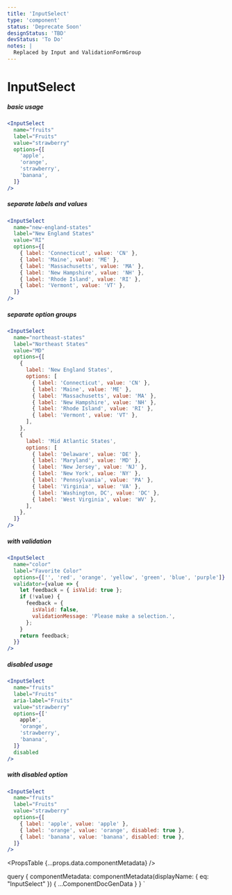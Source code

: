 ```yaml
---
title: 'InputSelect'
type: 'component'
status: 'Deprecate Soon'
designStatus: 'TBD'
devStatus: 'To Do'
notes: |
  Replaced by Input and ValidationFormGroup
---
```



# InputSelect



<SingleComponentStatus frontmatter={props?.pageContext?.frontmatter} />

##### basic usage

```jsx live
<InputSelect
  name="fruits"
  label="Fruits"
  value="strawberry"
  options={[
    'apple',
    'orange',
    'strawberry',
    'banana',
  ]}
/>
```

##### separate labels and values

```jsx live
<InputSelect
  name="new-england-states"
  label="New England States"
  value="RI"
  options={[
    { label: 'Connecticut', value: 'CN' },
    { label: 'Maine', value: 'ME' },
    { label: 'Massachusetts', value: 'MA' },
    { label: 'New Hampshire', value: 'NH' },
    { label: 'Rhode Island', value: 'RI' },
    { label: 'Vermont', value: 'VT' },
  ]}
/>
```

##### separate option groups

```jsx live
<InputSelect
  name="northeast-states"
  label="Northeast States"
  value="MD"
  options={[
    {
      label: 'New England States',
      options: [
        { label: 'Connecticut', value: 'CN' },
        { label: 'Maine', value: 'ME' },
        { label: 'Massachusetts', value: 'MA' },
        { label: 'New Hampshire', value: 'NH' },
        { label: 'Rhode Island', value: 'RI' },
        { label: 'Vermont', value: 'VT' },
      ],
    },
    {
      label: 'Mid Atlantic States',
      options: [
        { label: 'Delaware', value: 'DE' },
        { label: 'Maryland', value: 'MD' },
        { label: 'New Jersey', value: 'NJ' },
        { label: 'New York', value: 'NY' },
        { label: 'Pennsylvania', value: 'PA' },
        { label: 'Virginia', value: 'VA' },
        { label: 'Washington, DC', value: 'DC' },
        { label: 'West Virginia', value: 'WV' },
      ],
    },
  ]}
/>
```

##### with validation

```jsx live
<InputSelect
  name="color"
  label="Favorite Color"
  options={['', 'red', 'orange', 'yellow', 'green', 'blue', 'purple']}
  validator={value => {
    let feedback = { isValid: true };
    if (!value) {
      feedback = {
        isValid: false,
        validationMessage: 'Please make a selection.',
      };
    }
    return feedback;
  }}
/>
```

##### disabled usage

```jsx live
<InputSelect
  name="fruits"
  label="Fruits"
  aria-label="Fruits"
  value="strawberry"
  options={['
    apple',
    'orange',
    'strawberry',
    'banana',
  ]}
  disabled
/>
```

##### with disabled option

```jsx live
<InputSelect
  name="fruits"
  label="Fruits"
  value="strawberry"
  options={[
    { label: 'apple', value: 'apple' },
    { label: 'orange', value: 'orange', disabled: true },
    { label: 'banana', value: 'banana', disabled: true },
  ]}
/>
```

<PropsTable {...props.data.componentMetadata} />

  query {
    componentMetadata: componentMetadata(displayName: { eq: "InputSelect" }) {
      ...ComponentDocGenData
    }
  }
`

